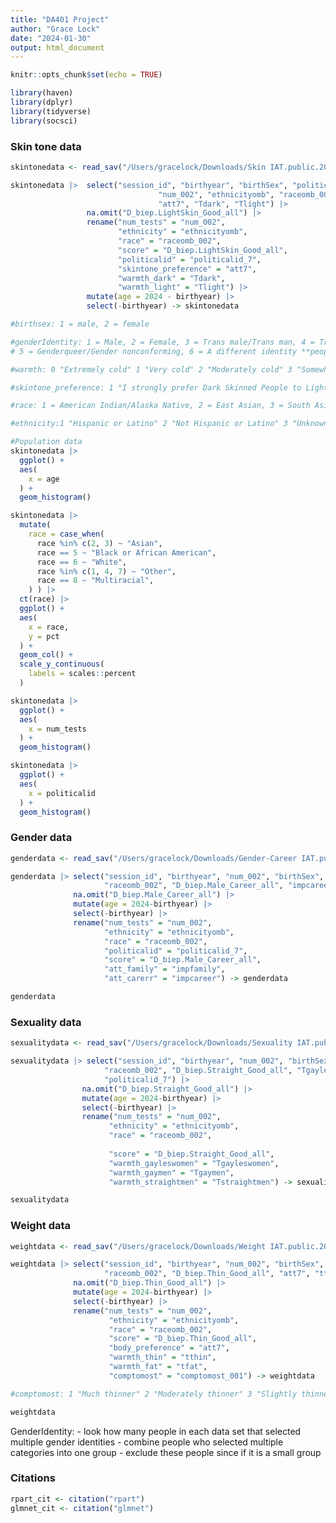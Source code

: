 ```yaml
---
title: "DA401 Project"
author: "Grace Lock"
date: "2024-01-30"
output: html_document
---
```


```r
knitr::opts_chunk$set(echo = TRUE)
```

```r
library(haven)
library(dplyr)
library(tidyverse)
library(socsci)
```


### Skin tone data 

```r
skintonedata <- read_sav("/Users/gracelock/Downloads/Skin IAT.public.2023 2.sav")

skintonedata |>  select("session_id", "birthyear", "birthSex", "politicalid_7",
                                 "num_002", "ethnicityomb", "raceomb_002", "edu", "D_biep.LightSkin_Good_all", 
                                 "att7", "Tdark", "Tlight") |>
                 na.omit("D_biep.LightSkin_Good_all") |>
                 rename("num_tests" = "num_002",
                        "ethnicity" = "ethnicityomb",
                        "race" = "raceomb_002",
                        "score" = "D_biep.LightSkin_Good_all",
                        "politicalid" = "politicalid_7",
                        "skintone_preference" = "att7",
                        "warmth_dark" = "Tdark",
                        "warmth_light" = "Tlight") |>
                 mutate(age = 2024 - birthyear) |>
                 select(-birthyear) -> skintonedata

#birthsex: 1 = male, 2 = female

#genderIdentity: 1 = Male, 2 = Female, 3 = Trans male/Trans man, 4 = Trans female/Trans woman,
# 5 = Genderqueer/Gender nonconforming, 6 = A different identity **people could choose more than one

#warmth: 0 "Extremely cold" 1 "Very cold" 2 "Moderately cold" 3 "Somewhat cold" 4 "Slightly cold" 5 "Neither warm nor cold" 6 "Slightly warm" 7 "Somewhat warm" 8 "Moderately warm" 9 "Very warm" 10 "Extremely warm" 

#skintone_preference: 1 "I strongly prefer Dark Skinned People to Light Skinned People." 2 "I moderately prefer Dark Skinned People to Light Skinned People." 3 "I slightly prefer Dark Skinned People to Light Skinned People." 4 "I like Light Skinned People and Dark Skinned People equally." 5 "I slightly prefer Light Skinned People to Dark Skinned People." 6 "I moderately prefer Light Skinned People to Dark Skinned People." 7 "I strongly prefer Light Skinned People to Dark Skinned People." 

#race: 1 = American Indian/Alaska Native, 2	= East Asian, 3 = South Asian, 4 = Native Hawaiian or other Pacific #Islander, 5 = Black or African American, 6	= White, 7 = Other or Unknown, 8 = Multiracial

#ethnicity:1 "Hispanic or Latino" 2 "Not Hispanic or Latino" 3 "Unknown"
```

```r
#Population data 
skintonedata |> 
  ggplot() + 
  aes(
    x = age
  ) + 
  geom_histogram()

skintonedata |> 
  mutate(
    race = case_when(
      race %in% c(2, 3) ~ "Asian",
      race == 5 ~ "Black or African American",
      race == 6 ~ "White",
      race %in% c(1, 4, 7) ~ "Other",
      race == 8 ~ "Multiracial",
    ) ) |>
  ct(race) |> 
  ggplot() + 
  aes(
    x = race,
    y = pct
  ) + 
  geom_col() +
  scale_y_continuous(
    labels = scales::percent 
  )

skintonedata |> 
  ggplot() + 
  aes(
    x = num_tests
  ) + 
  geom_histogram()

skintonedata |> 
  ggplot() + 
  aes(
    x = politicalid
  ) + 
  geom_histogram()

```



### Gender data 

```r
genderdata <- read_sav("/Users/gracelock/Downloads/Gender-Career IAT.public.2023.sav")
```

```r
genderdata |> select("session_id", "birthyear", "num_002", "birthSex", "ethnicityomb",
                     "raceomb_002", "D_biep.Male_Career_all", "impcareer", "impfamily", "politicalid_7") |> 
              na.omit("D_biep.Male_Career_all") |>
              mutate(age = 2024-birthyear) |> 
              select(-birthyear) |> 
              rename("num_tests" = "num_002",
                     "ethnicity" = "ethnicityomb",
                     "race" = "raceomb_002",
                     "politicalid" = "politicalid_7",
                     "score" = "D_biep.Male_Career_all",
                     "att_family" = "impfamily",
                     "att_carerr" = "impcareer") -> genderdata

genderdata
```


### Sexuality data

```r
sexualitydata <- read_sav("/Users/gracelock/Downloads/Sexuality IAT.public.2023.sav")
```

```r
sexualitydata |> select("session_id", "birthyear", "num_002", "birthSex", "ethnicityomb",
                     "raceomb_002", "D_biep.Straight_Good_all", "Tgayleswomen", "Tgaymen", "Tstraightmen",
                     "politicalid_7") |>
                na.omit("D_biep.Straight_Good_all") |>
                mutate(age = 2024-birthyear) |> 
                select(-birthyear) |> 
                rename("num_tests" = "num_002",
                      "ethnicity" = "ethnicityomb",
                      "race" = "raceomb_002",
                      
                      "score" = "D_biep.Straight_Good_all",
                      "warmth_gayleswomen" = "Tgayleswomen",
                      "warmth_gaymen" = "Tgaymen",
                      "warmth_straightmen" = "Tstraightmen") -> sexualitydata

sexualitydata
```


### Weight data 

```r
weightdata <- read_sav("/Users/gracelock/Downloads/Weight IAT.public.2023.sav")
```

```r
weightdata |> select("session_id", "birthyear", "num_002", "birthSex", "ethnicityomb",
                     "raceomb_002", "D_biep.Thin_Good_all", "att7", "tthin", "tfat", "comptomost_001") |>
              na.omit("D_biep.Thin_Good_all") |>
              mutate(age = 2024-birthyear) |> 
              select(-birthyear) |> 
              rename("num_tests" = "num_002",
                      "ethnicity" = "ethnicityomb",
                      "race" = "raceomb_002",
                      "score" = "D_biep.Thin_Good_all",
                      "body_preference" = "att7",
                      "warmth_thin" = "tthin",
                      "warmth_fat" = "tfat",
                      "comptomost" = "comptomost_001") -> weightdata

#comptomost: 1 "Much thinner" 2 "Moderately thinner" 3 "Slightly thinner" 4 "About the same" 5 "Slightly heavier" 6 "Moderately heavier" 7 "Much heavier"

weightdata
```


GenderIdentity: 
  - look how many people in each data set that selected multiple gender identities 
  - combine people who selected multiple categories into one group 
  - exclude these people since if it is a small group 

### Citations

```r
rpart_cit <- citation("rpart")
glmnet_cit <- citation("glmnet")
```


